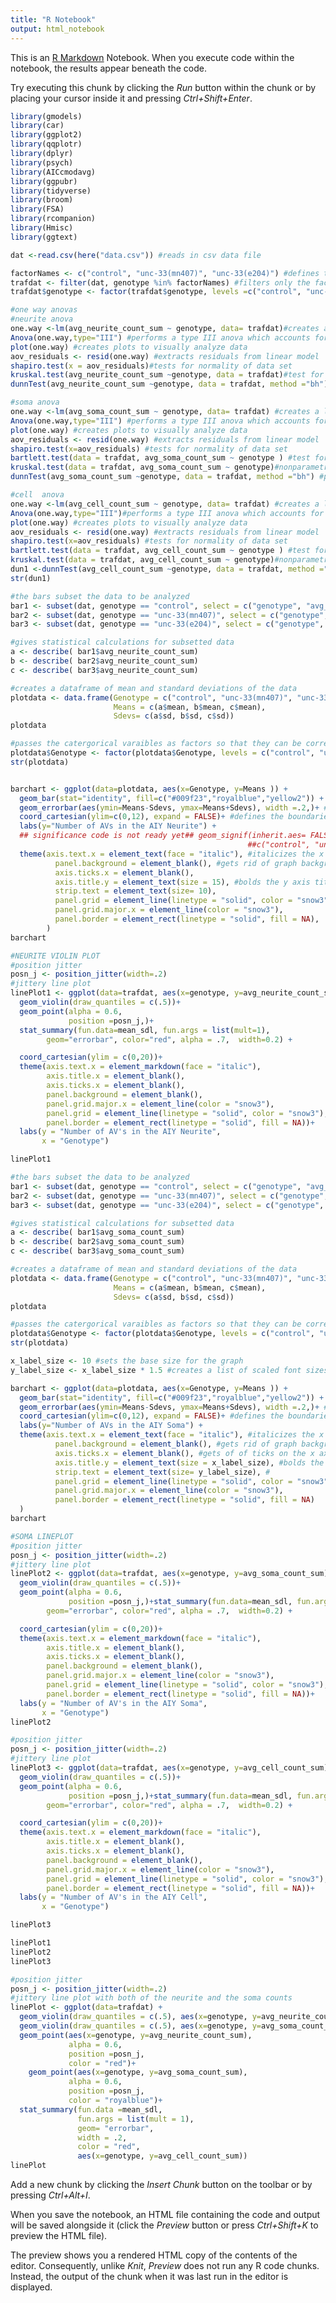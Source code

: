 ```yaml
---
title: "R Notebook"
output: html_notebook
---
```


This is an [R Markdown](http://rmarkdown.rstudio.com) Notebook. When you execute code within the notebook, the results appear beneath the code. 

Try executing this chunk by clicking the *Run* button within the chunk or by placing your cursor inside it and pressing *Ctrl+Shift+Enter*. 

```r
library(gmodels)
library(car)
library(ggplot2)
library(qqplotr)
library(dplyr)
library(psych)
library(AICcmodavg)
library(ggpubr)
library(tidyverse)
library(broom)
library(FSA)
library(rcompanion)
library(Hmisc)
library(ggtext)
```

```r
dat <-read.csv(here("data.csv")) #reads in csv data file

factorNames <- c("control", "unc-33(mn407)", "unc-33(e204)") #defines the genotypes to be analyzed 
trafdat <- filter(dat, genotype %in% factorNames) #filters only the factors (genotypes) to be analyzed
trafdat$genotype <- factor(trafdat$genotype, levels =c("control", "unc-33(mn407)", "unc-33(e204)" ))
```


```r
#one way anovas
#neurite anova
one.way <-lm(avg_neurite_count_sum ~ genotype, data= trafdat)#creates a linear model of data to be analyzed 
Anova(one.way,type="III") #performs a type III anova which accounts for unequal sample sizes
plot(one.way) #creates plots to visually analyze data
aov_residuals <- resid(one.way) #extracts residuals from linear model
shapiro.test(x = aov_residuals)#tests for normality of data set
kruskal.test(avg_neurite_count_sum ~genotype, data = trafdat)#test for homogeneity of variance (which is needed for kruskal wallis)
dunnTest(avg_neurite_count_sum ~genotype, data = trafdat, method ="bh")
```


```r
#soma anova
one.way <-lm(avg_soma_count_sum ~ genotype, data= trafdat) #creates a linear model of data to be analyzed 
Anova(one.way,type="III") #performs a type III anova which accounts for unequal sample sizes 
plot(one.way) #creates plots to visually analyze data 
aov_residuals <- resid(one.way) #extracts residuals from linear model
shapiro.test(x=aov_residuals) #tests for normality of data set
bartlett.test(data = trafdat, avg_soma_count_sum ~ genotype ) #test for homogeneity of variance (which is needed for kruskal wallis)
kruskal.test(data = trafdat, avg_soma_count_sum ~ genotype)#nonparametric rank sum test
dunnTest(avg_soma_count_sum ~genotype, data = trafdat, method ="bh") #posthoc test for multiple comparisons
```


```r
#cell  anova
one.way <-lm(avg_cell_count_sum ~ genotype, data= trafdat) #creates a linear model of data to be analyzed 
Anova(one.way,type="III")#performs a type III anova which accounts for unequal sample sizes 
plot(one.way) #creates plots to visually analyze data 
aov_residuals <- resid(one.way) #extracts residuals from linear model
shapiro.test(x=aov_residuals) #tests for normality of data set
bartlett.test(data = trafdat, avg_cell_count_sum ~ genotype ) #test for homogeneity of variance (which is needed for kruskal wallis)
kruskal.test(data = trafdat, avg_cell_count_sum ~ genotype)#nonparametric rank sum test
dun1 <-dunnTest(avg_cell_count_sum ~genotype, data = trafdat, method ="bh", alpha = .05)  #posthoc test for multiple comparisons
str(dun1)
```

```r
#the bars subset the data to be analyzed
bar1 <- subset(dat, genotype == "control", select = c("genotype", "avg_neurite_count_sum")) 
bar2 <- subset(dat, genotype == "unc-33(mn407)", select = c("genotype", "avg_neurite_count_sum")) 
bar3 <- subset(dat, genotype == "unc-33(e204)", select = c("genotype", "avg_neurite_count_sum")) 

#gives statistical calculations for subsetted data
a <- describe( bar1$avg_neurite_count_sum) 
b <- describe( bar2$avg_neurite_count_sum)
c <- describe( bar3$avg_neurite_count_sum)

#creates a dataframe of mean and standard deviations of the data
plotdata <- data.frame(Genotype = c("control", "unc-33(mn407)", "unc-33(e204)"),
                       Means = c(a$mean, b$mean, c$mean),
                       Sdevs= c(a$sd, b$sd, c$sd))
plotdata

#passes the catergorical varaibles as factors so that they can be correctly ordered 
plotdata$Genotype <- factor(plotdata$Genotype, levels = c("control", "unc-33(mn407)", "unc-33(e204)"))
str(plotdata)


barchart <- ggplot(data=plotdata, aes(x=Genotype, y=Means )) +
  geom_bar(stat="identity", fill=c("#009f23","royalblue","yellow2")) + #colors bars
  geom_errorbar(aes(ymin=Means-Sdevs, ymax=Means+Sdevs), width =.2,)+ #error bars
  coord_cartesian(ylim=c(0,12), expand = FALSE)+ #defines the boundaries shown in the graph
  labs(y="Number of AVs in the AIY Neurite") +
  ## significance code is not ready yet## geom_signif(inherit.aes= FALSE, comparisons = list(c("control", "unc-33(mn407)"),
                                                     ##c("control", "unc-33(e204")))+ #significance lines
  theme(axis.text.x = element_text(face = "italic"), #italicizes the x groupings
          panel.background = element_blank(), #gets rid of graph background
          axis.ticks.x = element_blank(),
          axis.title.y = element_text(size = 15), #bolds the y axis title
          strip.text = element_text(size= 10),
          panel.grid = element_line(linetype = "solid", color = "snow3"),
          panel.grid.major.x = element_line(color = "snow3"),
          panel.border = element_rect(linetype = "solid", fill = NA),
        )
barchart

#NEURITE VIOLIN PLOT
#position jitter
posn_j <- position_jitter(width=.2)
#jittery line plot
linePlot1 <- ggplot(data=trafdat, aes(x=genotype, y=avg_neurite_count_sum)) +
  geom_violin(draw_quantiles = c(.5))+
  geom_point(alpha = 0.6,
             position =posn_j,)+
  stat_summary(fun.data=mean_sdl, fun.args = list(mult=1), 
        geom="errorbar", color="red", alpha = .7,  width=0.2) +

  coord_cartesian(ylim = c(0,20))+
  theme(axis.text.x = element_markdown(face = "italic"),
        axis.title.x = element_blank(),
        axis.ticks.x = element_blank(),
        panel.background = element_blank(),
        panel.grid.major.x = element_line(color = "snow3"),
        panel.grid = element_line(linetype = "solid", color = "snow3"),
        panel.border = element_rect(linetype = "solid", fill = NA))+
  labs(y = "Number of AV's in the AIY Neurite",
       x = "Genotype")

linePlot1

```

```r
#the bars subset the data to be analyzed
bar1 <- subset(dat, genotype == "control", select = c("genotype", "avg_soma_count_sum")) 
bar2 <- subset(dat, genotype == "unc-33(mn407)", select = c("genotype", "avg_soma_count_sum")) 
bar3 <- subset(dat, genotype == "unc-33(e204)", select = c("genotype", "avg_soma_count_sum")) 

#gives statistical calculations for subsetted data
a <- describe( bar1$avg_soma_count_sum) 
b <- describe( bar2$avg_soma_count_sum)
c <- describe( bar3$avg_soma_count_sum)

#creates a dataframe of mean and standard deviations of the data
plotdata <- data.frame(Genotype = c("control", "unc-33(mn407)", "unc-33(e204)"),
                       Means = c(a$mean, b$mean, c$mean),
                       Sdevs= c(a$sd, b$sd, c$sd))
plotdata

#passes the catergorical varaibles as factors so that they can be correctly ordered 
plotdata$Genotype <- factor(plotdata$Genotype, levels = c("control", "unc-33(mn407)", "unc-33(e204)"))
str(plotdata)

x_label_size <- 10 #sets the base size for the graph 
y_label_size <- x_label_size * 1.5 #creates a list of scaled font sizes

barchart <- ggplot(data=plotdata, aes(x=Genotype, y=Means )) +
  geom_bar(stat="identity", fill=c("#009f23","royalblue","yellow2")) + #colors bars
  geom_errorbar(aes(ymin=Means-Sdevs, ymax=Means+Sdevs), width =.2,)+ #error bars
  coord_cartesian(ylim=c(0,12), expand = FALSE)+ #defines the boundaries shown in the graph
  labs(y="Number of AVs in the AIY Soma") +
  theme(axis.text.x = element_text(face = "italic"), #italicizes the x groupings
          panel.background = element_blank(), #gets rid of graph background
          axis.ticks.x = element_blank(), #gets of of ticks on the x axis
          axis.title.y = element_text(size = x_label_size), #bolds the y axis title
          strip.text = element_text(size= y_label_size), #
          panel.grid = element_line(linetype = "solid", color = "snow3"),
          panel.grid.major.x = element_line(color = "snow3"),
          panel.border = element_rect(linetype = "solid", fill = NA)
  )
barchart

#SOMA LINEPLOT
#position jitter
posn_j <- position_jitter(width=.2)
#jittery line plot
linePlot2 <- ggplot(data=trafdat, aes(x=genotype, y=avg_soma_count_sum)) +
  geom_violin(draw_quantiles = c(.5))+
  geom_point(alpha = 0.6,
             position =posn_j,)+stat_summary(fun.data=mean_sdl, fun.args = list(mult=1), 
        geom="errorbar", color="red", alpha = .7,  width=0.2) +

  coord_cartesian(ylim = c(0,20))+
  theme(axis.text.x = element_markdown(face = "italic"),
        axis.title.x = element_blank(),
        axis.ticks.x = element_blank(),
        panel.background = element_blank(),
        panel.grid.major.x = element_line(color = "snow3"),
        panel.grid = element_line(linetype = "solid", color = "snow3"),
        panel.border = element_rect(linetype = "solid", fill = NA))+
  labs(y = "Number of AV's in the AIY Soma",
       x = "Genotype")
linePlot2
```

```r
#position jitter
posn_j <- position_jitter(width=.2)
#jittery line plot
linePlot3 <- ggplot(data=trafdat, aes(x=genotype, y=avg_cell_count_sum)) +
  geom_violin(draw_quantiles = c(.5))+
  geom_point(alpha = 0.6,
             position =posn_j,)+stat_summary(fun.data=mean_sdl, fun.args = list(mult=1), 
        geom="errorbar", color="red", alpha = .7,  width=0.2) +

  coord_cartesian(ylim = c(0,20))+
  theme(axis.text.x = element_markdown(face = "italic"),
        axis.title.x = element_blank(),
        axis.ticks.x = element_blank(),
        panel.background = element_blank(),
        panel.grid.major.x = element_line(color = "snow3"),
        panel.grid = element_line(linetype = "solid", color = "snow3"),
        panel.border = element_rect(linetype = "solid", fill = NA))+
  labs(y = "Number of AV's in the AIY Cell",
       x = "Genotype")

linePlot3
```

```r
linePlot1
linePlot2
linePlot3
```


```r
#position jitter
posn_j <- position_jitter(width=.2)
#jittery line plot with both of the neurite and the soma counts
linePlot <- ggplot(data=trafdat) +
  geom_violin(draw_quantiles = c(.5), aes(x=genotype, y=avg_neurite_count_sum, color = ""))+
  geom_violin(draw_quantiles = c(.5), aes(x=genotype, y=avg_soma_count_sum), color = "royalblue")+
  geom_point(aes(x=genotype, y=avg_neurite_count_sum),
             alpha = 0.6,
             position =posn_j,
             color = "red")+
    geom_point(aes(x=genotype, y=avg_soma_count_sum),
             alpha = 0.6,
             position =posn_j,
             color = "royalblue")+
  stat_summary(fun.data =mean_sdl,
               fun.args = list(mult = 1),
               geom= "errorbar", 
               width = .2,
               color = "red",
               aes(x=genotype, y=avg_cell_count_sum))
linePlot
```



Add a new chunk by clicking the *Insert Chunk* button on the toolbar or by pressing *Ctrl+Alt+I*.

When you save the notebook, an HTML file containing the code and output will be saved alongside it (click the *Preview* button or press *Ctrl+Shift+K* to preview the HTML file).

The preview shows you a rendered HTML copy of the contents of the editor. Consequently, unlike *Knit*, *Preview* does not run any R code chunks. Instead, the output of the chunk when it was last run in the editor is displayed.
